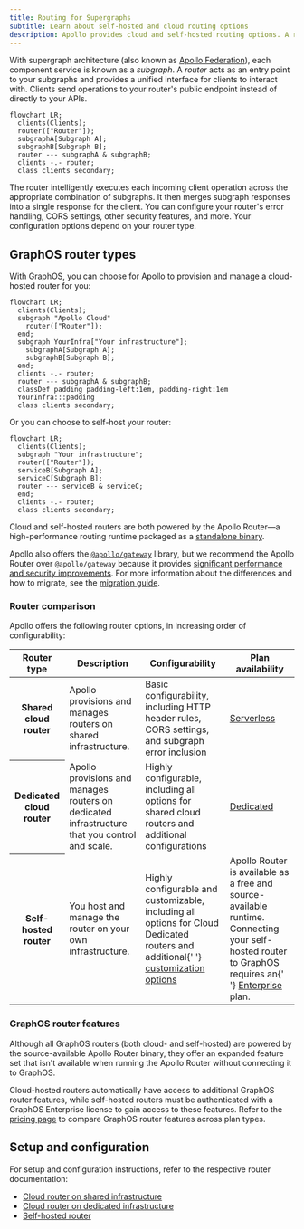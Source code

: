 ```yaml
---
title: Routing for Supergraphs
subtitle: Learn about self-hosted and cloud routing options
description: Apollo provides cloud and self-hosted routing options. A router acts as an entry point to your GraphQL APIs and provides a unified interface for clients to interact with.
---
```


With supergraph architecture (also known as [Apollo Federation](/federation/)), each component service is known as a _subgraph_. A _router_ acts as an entry point to your subgraphs and provides a unified interface for clients to interact with. Clients send operations to your router's public endpoint instead of directly to your APIs.

```mermaid
flowchart LR;
  clients(Clients);
  router(["Router"]);
  subgraphA[Subgraph A];
  subgraphB[Subgraph B];
  router --- subgraphA & subgraphB;
  clients -.- router;
  class clients secondary;
```

The router intelligently executes each incoming client operation across the appropriate combination of subgraphs. It then merges subgraph responses into a single response for the client. You can configure your router's error handling, CORS settings, other security features, and more. Your configuration options depend on your router type.

## GraphOS router types

With GraphOS, you can choose for Apollo to provision and manage a cloud-hosted router for you:

```mermaid
flowchart LR;
  clients(Clients);
  subgraph "Apollo Cloud"
    router(["Router"]);
  end;
  subgraph YourInfra["Your infrastructure"];
    subgraphA[Subgraph A];
    subgraphB[Subgraph B];
  end;
  clients -.- router;
  router --- subgraphA & subgraphB;
  classDef padding padding-left:1em, padding-right:1em
  YourInfra:::padding
  class clients secondary;
```

Or you can choose to self-host your router:

```mermaid
flowchart LR;
  clients(Clients);
  subgraph "Your infrastructure";
  router(["Router"]);
  serviceB[Subgraph A];
  serviceC[Subgraph B];
  router --- serviceB & serviceC;
  end;
  clients -.- router;
  class clients secondary;
```

Cloud and self-hosted routers are both powered by the Apollo Router—a high-performance routing runtime packaged as a [standalone binary](https://github.com/apollographql/router).

<Note>

Apollo also offers the [`@apollo/gateway`](/federation/v1/gateway/) library, but we recommend the Apollo Router over `@apollo/gateway` because it provides [significant performance and security improvements](https://www.apollographql.com/blog/announcement/backend/apollo-router-our-graphql-federation-runtime-in-rust/). For more information about the differences and how to migrate, see the [migration guide](/router/migrating-from-gateway/).

</Note>

### Router comparison

Apollo offers the following router options, in increasing order of configurability:

<table>
  <thead>
    <tr>
      <th>Router type</th>
      <th>Description</th>
      <th>Configurability</th>
      <th>Plan availability</th>
    </tr>
  </thead>
  <tbody>
    <tr>
      <th>Shared cloud router</th>
      <td>Apollo provisions and manages routers on shared infrastructure.</td>
      <td>
        Basic configurability, including HTTP header rules, CORS settings, and
        subgraph error inclusion
      </td>
      <td>
        <a href="https://apollographql.com/pricing">Serverless</a>
      </td>
    </tr>
    <tr>
      <th>Dedicated cloud router</th>
      <td>
        Apollo provisions and manages routers on dedicated infrastructure that
        you control and scale.
      </td>
      <td>
        Highly configurable, including all options for shared cloud routers and
        additional configurations
      </td>
      <td>
        <a href="https://apollographql.com/pricing">Dedicated</a>
      </td>
    </tr>
    <tr>
      <th>Self-hosted router</th>
      <td>You host and manage the router on your own infrastructure.</td>
      <td>
        Highly configurable and customizable, including all options for Cloud
        Dedicated routers and additional{' '}
        <a href="/router/customizations/overview">customization options</a>
      </td>
      <td>
        Apollo Router is available as a free and source-available runtime.
        Connecting your self-hosted router to GraphOS requires an{' '}
        <a href="https://apollographql.com/pricing">Enterprise</a> plan.
      </td>
    </tr>
  </tbody>
</table>

### GraphOS router features

Although all GraphOS routers (both cloud- and self-hosted) are powered by the source-available Apollo Router binary, they offer an expanded feature set that isn't available when running the Apollo Router without connecting it to GraphOS.

Cloud-hosted routers automatically have access to additional GraphOS router features, while self-hosted routers must be authenticated with a GraphOS Enterprise license to gain access to these features. Refer to the [pricing page](https://www.apollographql.com/pricing#graphos-router) to compare GraphOS router features across plan types.

## Setup and configuration

For setup and configuration instructions, refer to the respective router documentation:

- [Cloud router on shared infrastructure](./quickstart/cloud)
- [Cloud router on dedicated infrastructure](/graphos/cloud-routing/dedicated/quickstart)
- [Self-hosted router](./quickstart/self-hosted)
